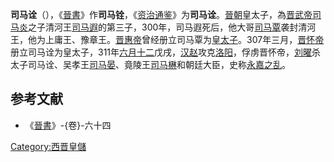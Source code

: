'''司马诠'''（{{bd||？|311年|7月14日|}}），《[[晉書|晉書]]》作'''司马铨'''，《[[资治通鉴|资治通鉴]]》为'''司马诠'''。[[晉朝|晉朝]]皇太子，為[[晋武帝|晋武帝]][[司马炎|司马炎]]之子清河王[[司马遐|司马遐]]的第三子，300年，司马遐死后，他大哥[[司马覃|司马覃]]袭封清河王，他为上庸王、豫章王。[[晋惠帝|晋惠帝]]曾经册立司马覃为[[皇太子|皇太子]]。307年三月，[[晋怀帝|晋怀帝]]册立司马诠为皇太子，311年[[六月十二|六月十二]]戊戌，[[汉赵|汉赵]]攻克[[洛阳|洛阳]]，俘虏晋怀帝，[[刘曜|刘曜]]杀太子司马诠、吴孝王[[司马晏|司马晏]]、竟陵王[[司马楙|司马楙]]和朝廷大臣，史称[[永嘉之乱|永嘉之乱]]。

==参考文献==
*《[[晉書|晉書]]》-{卷}-六十四

{{晉朝人物小作品}}
[[Category:西晋皇儲|Category:西晋皇儲]]